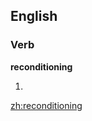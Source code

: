 ==English==

===Verb===
'''reconditioning'''

# {{present participle of|[[recondition]]}}

[[zh:reconditioning]]